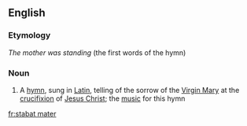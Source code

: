 ==English==

===Etymology===
{{etyl|la}} ''The mother was standing'' (the first words of the hymn)

===Noun===
{{wikipedia|Stabat Mater}}
{{en-noun|head=[[stabat]] [[mater]]}}

# {{music}} A [[hymn]], sung in [[Latin]], telling of the sorrow of the [[Virgin Mary]] at the [[crucifixion]] of [[Jesus Christ]]; the [[music]] for this hymn

[[fr:stabat mater]]